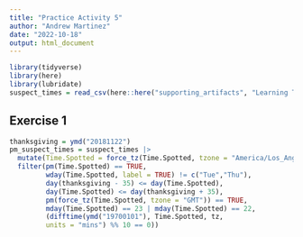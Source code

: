 ```yaml
---
title: "Practice Activity 5"
author: "Andrew Martinez"
date: "2022-10-18"
output: html_document
---
```


```r
library(tidyverse)
library(here)
library(lubridate)
suspect_times = read_csv(here::here("supporting_artifacts", "Learning Targets", "suspect_times.csv"))
```

## Exercise 1

```r
thanksgiving = ymd("20181122")
pm_suspect_times = suspect_times |> 
  mutate(Time.Spotted = force_tz(Time.Spotted, tzone = "America/Los_Angeles")) |> 
  filter(pm(Time.Spotted) == TRUE,
         wday(Time.Spotted, label = TRUE) != c("Tue","Thu"),
         day(thanksgiving - 35) <= day(Time.Spotted),
         day(Time.Spotted) <= day(thanksgiving + 35),
         pm(force_tz(Time.Spotted, tzone = "GMT")) == TRUE,
         mday(Time.Spotted) == 23 | mday(Time.Spotted) == 22,
         (difftime(ymd("19700101"), Time.Spotted, tz,
         units = "mins") %% 10 == 0))
  
  
  
```
